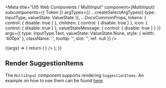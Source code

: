 
<Meta
  title="UI5 Web Components / MultiInput"
  component={MultiInput}
  subcomponents={{ Token }}
  argTypes={{
    ...createSelectArgTypes({ type: InputType, valueState: ValueState }),
    ...DocsCommonProps,
    tokens: { control: { disable: true } },
    children: { control: { disable: true } },
    icon: { control: { disable: true } },
    valueStateMessage: { control: { disable: true } }
  }}
  args={{
    type: InputType.Text,
    valueState: ValueState.None,
    style: { width: '400px' },
    className: '',
    tooltip: '',
    slot: '',
    ref: null
  }}
/>

<DocsHeader />

<Canvas>
  <Story name="Default">
    {(args) => {
      return (
        <MultiInput
          {...args}
          tokens={
            <>
              <Token text="Argentina" />
              <Token text="Bulgaria" />
              <Token text="England" />
              <Token text="Finland" />
              <Token text="Germany" />
              <Token text="Hungary" />
              <Token text="Italy" />
              <Token text="Luxembourg" />
              <Token text="Mexico" />
              <Token text="Philippines" />
              <Token text="Sweden" />
              <Token text="USA" />
            </>
          }
        />
      );
    }}
  </Story>
</Canvas>

<ArgsTable story="." />

## Render SuggestionItems

The `MultiInput` component supports rendering `SuggestionItems`. An example on how to use them can be found [here](?path=/docs/ui5-web-components-input--with-suggestion-item#input-with-customizable-suggestionitem).
